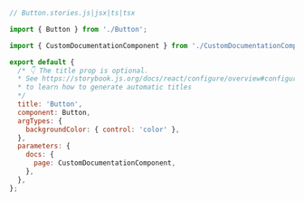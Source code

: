 ```js
// Button.stories.js|jsx|ts|tsx

import { Button } from './Button';

import { CustomDocumentationComponent } from './CustomDocumentationComponent';

export default {
  /* 👇 The title prop is optional.
  * See https://storybook.js.org/docs/react/configure/overview#configure-story-loading
  * to learn how to generate automatic titles
  */
  title: 'Button',
  component: Button,
  argTypes: {
    backgroundColor: { control: 'color' },
  },
  parameters: {
    docs: {
      page: CustomDocumentationComponent,
    },
  },
};
```